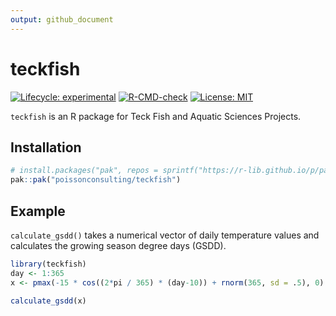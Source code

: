 ```yaml
---
output: github_document
---
```


<!-- README.md is generated from README.Rmd. Please edit that file -->

# teckfish

<!-- badges: start -->
[![Lifecycle: experimental](https://img.shields.io/badge/lifecycle-experimental-orange.svg)](https://lifecycle.r-lib.org/articles/stages.html#experimental)
[![R-CMD-check](https://github.com/poissonconsulting/teckfish/actions/workflows/R-CMD-check.yaml/badge.svg)](https://github.com/poissonconsulting/teckfish/actions/workflows/R-CMD-check.yaml)
[![License: MIT](https://img.shields.io/badge/License-MIT-green.svg)](https://opensource.org/licenses/MIT)
<!-- badges: end -->

`teckfish` is an R package for Teck Fish and Aquatic Sciences Projects.

## Installation
```r
# install.packages("pak", repos = sprintf("https://r-lib.github.io/p/pak/stable/%s/%s/%s", .Platform$pkgType, R.Version()$os, R.Version()$arch))
pak::pak("poissonconsulting/teckfish")
```


## Example

`calculate_gsdd()` takes a numerical vector of daily temperature values and 
calculates the growing season degree days (GSDD). 
```r
library(teckfish)
day <- 1:365
x <- pmax(-15 * cos((2*pi / 365) * (day-10)) + rnorm(365, sd = .5), 0)

calculate_gsdd(x)
```
